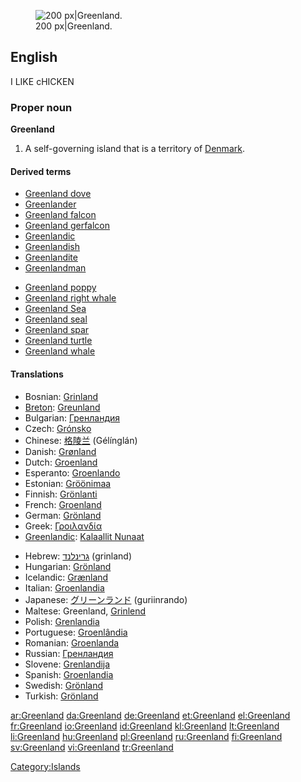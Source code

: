 [[Image:Greenland big.png|thumb|right|200 px|Greenland.]]
==English==
{{wikipedia}}

I LIKE cHICKEN

===Proper noun===
'''Greenland'''

# A self-governing island that is a territory of [[Denmark]].

====Derived terms====
{{top2}}
*[[Greenland dove]]
*[[Greenlander]]
*[[Greenland falcon]]
*[[Greenland gerfalcon]]
*[[Greenlandic]]
*[[Greenlandish]]
*[[Greenlandite]]
*[[Greenlandman]]
{{mid2}}
*[[Greenland poppy]]
*[[Greenland right whale]]
*[[w:Greenland Sea|Greenland Sea]]
*[[Greenland seal]]
*[[Greenland spar]]
*[[Greenland turtle]]
*[[Greenland whale]]
{{bottom}}

====Translations====
{{top}}
*Bosnian: [[Grinland]] {{m}}
*[[Breton]]: [[Greunland]]
*Bulgarian: [[Гренландия]]
*Czech: [[Grónsko]] {{n}}
*Chinese: [[格陵兰]] (Gélínglán)
*Danish: [[Grønland]]
*Dutch: [[Groenland]]
*Esperanto: [[Groenlando]]
*Estonian: [[Gröönimaa]]
*Finnish: [[Grönlanti]]
*French: [[Groenland]] {{m}}
*German: [[Grönland]] {{n}}
*Greek: [[Γροιλανδία]] {{f}}
*[[Greenlandic]]: [[Kalaallit Nunaat]]
{{mid}}
*Hebrew: [[גרינלנד]] (grinland)
*Hungarian: [[Grönland]]
*Icelandic: [[Grænland]] {{n}}
*Italian: [[Groenlandia]] {{f}}
*Japanese: [[グリーンランド]] (guriinrando)
*Maltese: Greenland, [[Grinlend]] 
*Polish: [[Grenlandia]]
*Portuguese: [[Groenlândia]] {{f}}
*Romanian: [[Groenlanda]] {{f}}
*Russian: [[Гренландия]] {{f}}
*Slovene: [[Grenlandija]] {{f}}
*Spanish: [[Groenlandia]] {{f}}
*Swedish: [[Grönland#Swedish|Grönland]] {{n}}
*Turkish: [[Grönland]]
{{bottom}}

[[Category:Islands]]

[[ar:Greenland]]
[[da:Greenland]]
[[de:Greenland]]
[[et:Greenland]]
[[el:Greenland]]
[[fr:Greenland]]
[[io:Greenland]]
[[id:Greenland]]
[[kl:Greenland]]
[[lt:Greenland]]
[[li:Greenland]]
[[hu:Greenland]]
[[pl:Greenland]]
[[ru:Greenland]]
[[fi:Greenland]]
[[sv:Greenland]]
[[vi:Greenland]]
[[tr:Greenland]]